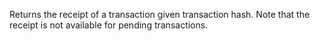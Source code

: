 Returns the receipt of a transaction given transaction hash. Note that the receipt is not available for pending transactions.
